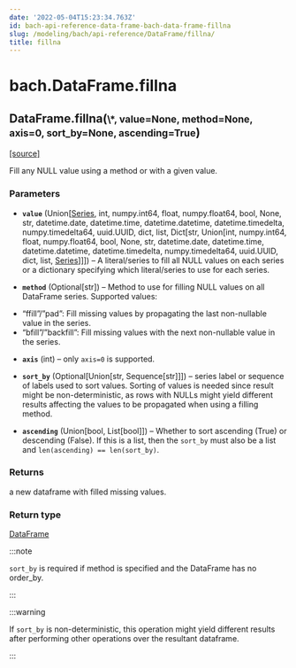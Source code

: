 ```yaml
---
date: '2022-05-04T15:23:34.763Z'
id: bach-api-reference-data-frame-bach-data-frame-fillna
slug: /modeling/bach/api-reference/DataFrame/fillna/
title: fillna
---
```


# bach.DataFrame.fillna

<div className="method">

<h2 className="signature-method"><span className="additional-name">DataFrame.</span><span className="name">fillna(</span><small className="parameter-list"><span className="parameter" id="*">\*</span>, <span className="parameter" id="value">value=None</span>, <span className="parameter" id="method">method=None</span>, <span className="parameter" id="axis">axis=0</span>, <span className="parameter" id="sort_by">sort_by=None</span>, <span className="parameter" id="ascending">ascending=True</span></small>)</h2>


&#8203;<span className="view-source">[[source]](https://github.com/objectiv/objectiv-analytics/blob/main/bach/bach/dataframe.py)</span>

<div className="content">

Fill any NULL value using a method or with a given value.


### Parameters

* **`value`** (Union[[Series](/docs/modeling/bach/api-reference/Series), int, numpy.int64, float, numpy.float64, bool, None, str, datetime.date, datetime.time, datetime.datetime, datetime.timedelta, numpy.timedelta64, uuid.UUID, dict, list, Dict[str, Union[int, numpy.int64, float, numpy.float64, bool, None, str, datetime.date, datetime.time, datetime.datetime, datetime.timedelta, numpy.timedelta64, uuid.UUID, dict, list, [Series](/docs/modeling/bach/api-reference/Series)]]]) – A literal/series to fill all NULL values on each series
or a dictionary specifying which literal/series to use for each series.


* **`method`** (Optional[str]) – Method to use for filling NULL values on all DataFrame series. Supported values:
- “ffill”/”pad”: Fill missing values by propagating the last non-nullable value in the series.
- “bfill”/”backfill”: Fill missing values with the next non-nullable value in the series.


* **`axis`** (int) – only `axis=0` is supported.


* **`sort_by`** (Optional[Union[str, Sequence[str]]]) – series label or sequence of labels used to sort values.
Sorting of values is needed since result might be non-deterministic, as rows with NULLs might
yield different results affecting the values to be propagated when using a filling method.


* **`ascending`** (Union[bool, List[bool]]) – Whether to sort ascending (True) or descending (False). If this is a list, then the
`sort_by` must also be a list and `len(ascending) == len(sort_by)`.





### Returns

a new dataframe with filled missing values.



### Return type

[DataFrame](/docs/modeling/bach/api-reference/DataFrame/bach.DataFrame.fillna/)


:::note

`sort_by` is required if method is specified and the DataFrame has no order_by.


:::

:::warning

If `sort_by` is non-deterministic, this operation might yield different results after
performing other operations over the resultant dataframe.


:::


</div>


</div>
